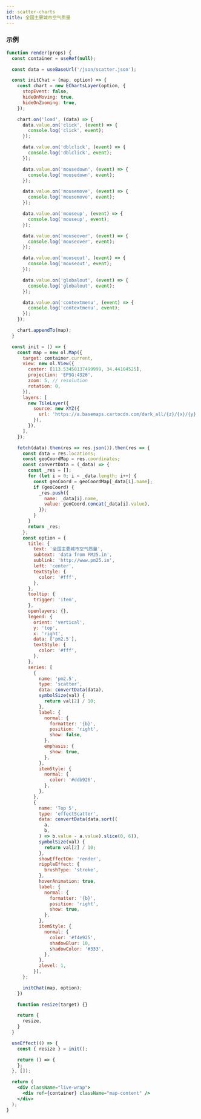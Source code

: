 ```yaml
---
id: scatter-charts
title: 全国主要城市空气质量
---
```


### 示例

```jsx live
function render(props) {
  const container = useRef(null);

  const data = useBaseUrl('/json/scatter.json');

  const initChat = (map, option) => {
    const chart = new EChartsLayer(option, {
      stopEvent: false,
      hideOnMoving: true,
      hideOnZooming: true,
    });

    chart.on('load', (data) => {
      data.value.on('click', (event) => {
        console.log('click', event);
      });

      data.value.on('dblclick', (event) => {
        console.log('dblclick', event);
      });

      data.value.on('mousedown', (event) => {
        console.log('mousedown', event);
      });

      data.value.on('mousemove', (event) => {
        console.log('mousemove', event);
      });

      data.value.on('mouseup', (event) => {
        console.log('mouseup', event);
      });

      data.value.on('mouseover', (event) => {
        console.log('mouseover', event);
      });

      data.value.on('mouseout', (event) => {
        console.log('mouseout', event);
      });

      data.value.on('globalout', (event) => {
        console.log('globalout', event);
      });

      data.value.on('contextmenu', (event) => {
        console.log('contextmenu', event);
      });
    });

    chart.appendTo(map);
  }

  const init = () => {
    const map = new ol.Map({
      target: container.current,
      view: new ol.View({
        center: [113.53450137499999, 34.44104525],
        projection: 'EPSG:4326',
        zoom: 5, // resolution
        rotation: 0,
      }),
      layers: [
        new TileLayer({
          source: new XYZ({
            url: 'https://a.basemaps.cartocdn.com/dark_all/{z}/{x}/{y}.png',
          }),
        }),
      ],
    });

    fetch(data).then(res => res.json()).then(res => {
      const data = res.locations;
      const geoCoordMap = res.coordinates;
      const convertData = (_data) => {
        const _res = [];
        for (let i = 0; i < _data.length; i++) {
          const geoCoord = geoCoordMap[_data[i].name];
          if (geoCoord) {
            _res.push({
              name: _data[i].name,
              value: geoCoord.concat(_data[i].value),
            });
          }
        }
        return _res;
      };
      const option = {
        title: {
          text: '全国主要城市空气质量',
          subtext: 'data from PM25.in',
          sublink: 'http://www.pm25.in',
          left: 'center',
          textStyle: {
            color: '#fff',
          },
        },
        tooltip: {
          trigger: 'item',
        },
        openlayers: {},
        legend: {
          orient: 'vertical',
          y: 'top',
          x: 'right',
          data: ['pm2.5'],
          textStyle: {
            color: '#fff',
          },
        },
        series: [
          {
            name: 'pm2.5',
            type: 'scatter',
            data: convertData(data),
            symbolSize(val) {
              return val[2] / 10;
            },
            label: {
              normal: {
                formatter: '{b}',
                position: 'right',
                show: false,
              },
              emphasis: {
                show: true,
              },
            },
            itemStyle: {
              normal: {
                color: '#ddb926',
              },
            },
          },
          {
            name: 'Top 5',
            type: 'effectScatter',
            data: convertData(data.sort((
              a,
              b,
            ) => b.value - a.value).slice(0, 6)),
            symbolSize(val) {
              return val[2] / 10;
            },
            showEffectOn: 'render',
            rippleEffect: {
              brushType: 'stroke',
            },
            hoverAnimation: true,
            label: {
              normal: {
                formatter: '{b}',
                position: 'right',
                show: true,
              },
            },
            itemStyle: {
              normal: {
                color: '#f4e925',
                shadowBlur: 10,
                shadowColor: '#333',
              },
            },
            zlevel: 1,
          }],
      };

      initChat(map, option);
    })

    function resize(target) {}

    return {
      resize,
    }
  }

  useEffect(() => {
    const { resize } = init();

    return () => {
    };
  }, []);

  return (
    <div className="live-wrap">
      <div ref={container} className="map-content" />
    </div>
  );
}
```
